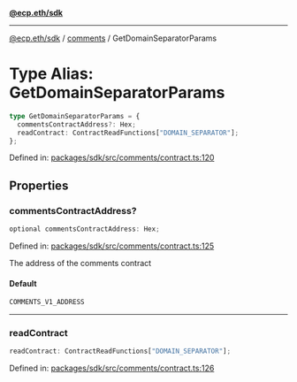 [**@ecp.eth/sdk**](../../index.mdx)

***

[@ecp.eth/sdk](/sdk-reference/index.mdx) / [comments](/sdk-reference/comments/index.mdx) / GetDomainSeparatorParams

# Type Alias: GetDomainSeparatorParams

```ts
type GetDomainSeparatorParams = {
  commentsContractAddress?: Hex;
  readContract: ContractReadFunctions["DOMAIN_SEPARATOR"];
};
```

Defined in: [packages/sdk/src/comments/contract.ts:120](https://github.com/ecp-eth/comments-monorepo/blob/main/packages/sdk/src/comments/contract.ts#L120)

## Properties

### commentsContractAddress?

```ts
optional commentsContractAddress: Hex;
```

Defined in: [packages/sdk/src/comments/contract.ts:125](https://github.com/ecp-eth/comments-monorepo/blob/main/packages/sdk/src/comments/contract.ts#L125)

The address of the comments contract

#### Default

```ts
COMMENTS_V1_ADDRESS
```

***

### readContract

```ts
readContract: ContractReadFunctions["DOMAIN_SEPARATOR"];
```

Defined in: [packages/sdk/src/comments/contract.ts:126](https://github.com/ecp-eth/comments-monorepo/blob/main/packages/sdk/src/comments/contract.ts#L126)
